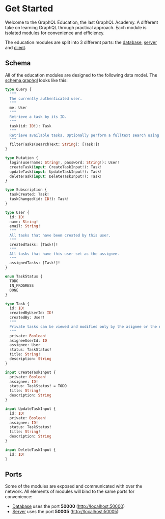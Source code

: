 # Get Started

Welcome to the GraphQL Education, the last GraphQL Academy. A different take on learning GraphQL through practical approach. Each module is isolated modules for convenience and efficiency.

The education modules are split into 3 different parts: the [database](/database/introduction), [server](/server/introduction) and [client](/client/introduction).

## Schema

All of the education modules are designed to the following data model. The [schema.graphql](https://github.com/the-guild-org/graphql-education/blob/main/schema.graphql) looks like this:

```graphql file="schema.graphql"
type Query {
  """
  The currently authenticated user.
  """
  me: User
  """
  Retrieve a task by its ID.
  """
  task(id: ID!): Task
  """
  Retrieve available tasks. Optionally perform a fulltext search using the `searchText` argument.
  """
  filterTasks(searchText: String): [Task!]!
}

type Mutation {
  login(username: String!, password: String!): User!
  createTask(input: CreateTaskInput!): Task!
  updateTask(input: UpdateTaskInput!): Task!
  deleteTask(input: DeleteTaskInput!): Task!
}

type Subscription {
  taskCreated: Task!
  taskChanged(id: ID!): Task!
}

type User {
  id: ID!
  name: String!
  email: String!
  """
  All tasks that have been created by this user.
  """
  createdTasks: [Task!]!
  """
  All tasks that have this user set as the assignee.
  """
  assignedTasks: [Task!]!
}

enum TaskStatus {
  TODO
  IN_PROGRESS
  DONE
}

type Task {
  id: ID!
  createdByUserId: ID!
  createdBy: User!
  """
  Private tasks can be viewed and modified only by the asignee or the user who created it.
  """
  private: Boolean!
  asigneeUserId: ID
  assignee: User
  status: TaskStatus!
  title: String!
  description: String
}

input CreateTaskInput {
  private: Boolean!
  assignee: ID!
  status: TaskStatus! = TODO
  title: String!
  description: String
}

input UpdateTaskInput {
  id: ID!
  private: Boolean!
  assignee: ID!
  status: TaskStatus!
  title: String!
  description: String
}

input DeleteTaskInput {
  id: ID!
}
```

## Ports

Some of the modules are exposed and communicated with over the network. All elements of modules will bind to the same ports for convenience:

- [Database](/database) uses the port **50000** ([http://localhost:50000](http://localhost:50000))
- [Server](/server) uses the port **50005** ([http://localhost:50005](http://localhost:50005))
